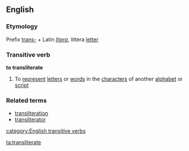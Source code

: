 ==English==
===Etymology===
Prefix [[trans-]] + Latin ''[[litera]]'', littera [[letter]]
===Transitive verb===
'''to transliterate'''
#To [[represent]] [[letter]]s or [[word]]s in the [[character]]s of another [[alphabet]] or [[script]]
===Related terms===
*[[transliteration]]
*[[transliterator]]
[[category:English transitive verbs]]

[[ta:transliterate]]